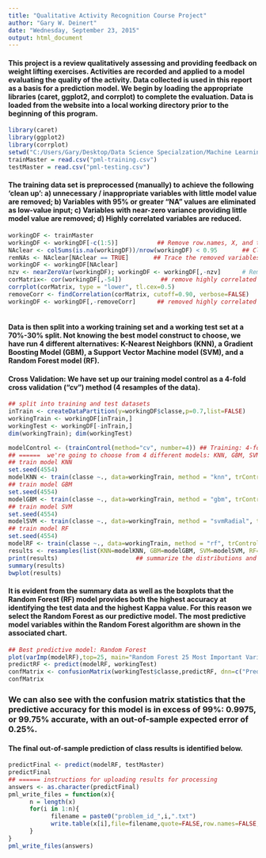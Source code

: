 ```yaml
---
title: "Qualitative Activity Recognition Course Project"
author: "Gary W. Deinert"
date: "Wednesday, September 23, 2015"
output: html_document
---
```

#### This project is a review qualitatively assessing and providing feedback on weight lifting exercises.  Activities are recorded and applied to a model evaluating the quality of the activity.  Data collected is used in this report as a basis for a prediction model.  We begin by loading the appropriate libraries (caret, ggplot2, and corrplot) to complete the evaluation.  Data is loaded from the website into a local working directory prior to the beginning of this program.  

```r
library(caret)
library(ggplot2)
library(corrplot)
setwd("C:/Users/Gary/Desktop/Data Science Specialzation/Machine Learning")
trainMaster = read.csv("pml-training.csv")
testMaster = read.csv("pml-testing.csv")

```
#### The training data set is preprocessed (manually) to achieve the following 'clean up': a) unnecessary / inappropriate variables with little model value are removed; b) Variables with 95% or greater "NA" values are eliminated as low-value input; c) Variables with near-zero variance providing little model value are removed; d) Highly correlated variables are reduced.  


```r
workingDF <- trainMaster
workingDF <- workingDF[-c(1:5)]           ## Remove row.names, X, and timestamps
NAclear <- colSums(is.na(workingDF))/nrow(workingDF) < 0.95       ## Clear vars > 95% NA
remNAs <- NAclear[NAclear == TRUE]       ## Trace the removed variables
workingDF <- workingDF[NAclear]
nzv <- nearZeroVar(workingDF); workingDF <- workingDF[,-nzv]      # Remove near-zero var
corMatrix<- cor(workingDF[,-54])           ## remove highly correlated predictors 
corrplot(corMatrix, type = "lower", tl.cex=0.5)
removeCorr <- findCorrelation(corMatrix, cutoff=0.90, verbose=FALSE)
workingDF <- workingDF[,-removeCorr]      ## removed highly correlated variables
      
```

#### Data is then split into a working training set and a working test set at a 70%-30% split.  Not knowing the best model construct to choose, we have run 4 different alternatives: K-Nearest Neighbors (KNN), a Gradient Boosting Model (GBM), a Support Vector Machine model (SVM), and a Random Forest model (RF).

#### Cross Validation: We have set up our training model control as a 4-fold cross validation ("cv") method (4 resamples of the data).  

```r
## split into training and test datasets
inTrain <- createDataPartition(y=workingDF$classe,p=0.7,list=FALSE)
workingTrain <- workingDF[inTrain,]
workingTest <- workingDF[-inTrain,]
dim(workingTrain); dim(workingTest)

modelControl <- (trainControl(method="cv", number=4)) ## Training: 4-fold cross validation
## ======  we're going to choose from 4 different models: KNN, GBM, SVM, and RF
## train model KNN
set.seed(4554)
modelKNN <- train(classe ~., data=workingTrain, method = "knn", trControl=modelControl)
## train model GBM
set.seed(4554)
modelGBM <- train(classe ~., data=workingTrain, method = "gbm", trControl=modelControl, verbose=FALSE)
## train model SVM
set.seed(4554)
modelSVM <- train(classe ~., data=workingTrain, method = "svmRadial", trControl=modelControl)
## train model RF
set.seed(4554)
modelRF <- train(classe ~., data=workingTrain, method = "rf", trControl = modelControl)
results <- resamples(list(KNN=modelKNN, GBM=modelGBM, SVM=modelSVM, RF=modelRF))
print(results)                      ## summarize the distributions and results
summary(results)
bwplot(results)

```
#### It is evident from the summary data as well as the boxplots that the Random Forest (RF) model provides both the highest accuracy at identifying the test data and the highest Kappa value.  For this reason we select the Random Forest as our predictive model. The most predictive model variables within the Random Forest algorithm are shown in the associated chart.   

```r
## Best predictive model: Random Forest
plot(varImp(modelRF),top=25, main="Random Forest 25 Most Important Variables")
predictRF <- predict(modelRF, workingTest)
confMatrix <- confusionMatrix(workingTest$classe,predictRF, dnn=c("Prediction","RF Model"))
confMatrix
```
### We can also see with the confusion matrix statistics that the predictive accuracy for this model is in excess of 99%:  0.9975, or 99.75% accurate, with an out-of-sample expected error of 0.25%. 

#### The final out-of-sample prediction of class results is identified below.  

```r
predictFinal <- predict(modelRF, testMaster)
predictFinal
## ====== instructions for uploading results for processing
answers <- as.character(predictFinal)
pml_write_files = function(x){
      n = length(x)
      for(i in 1:n){
            filename = paste0("problem_id_",i,".txt")
            write.table(x[i],file=filename,quote=FALSE,row.names=FALSE,col.names=FALSE)
      }
}
pml_write_files(answers)








```


